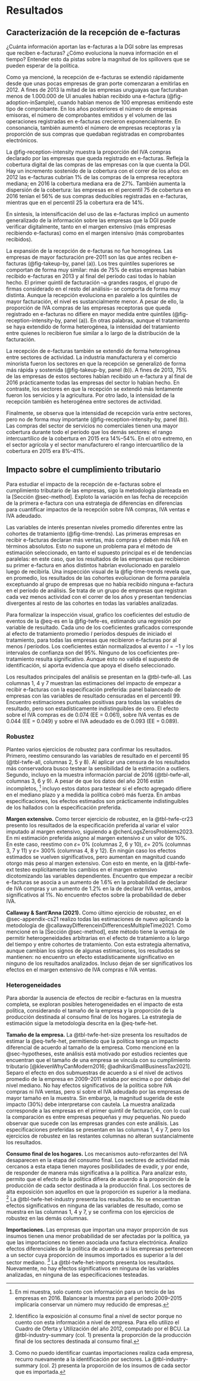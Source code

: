 # Resultados {#sec-results}

## Caracterización de la recepción de e-facturas {#sec-results-rollout}

¿Cuánta información aportan las e-facturas a la DGI sobre las empresas que reciben e-facturas? ¿Cómo evoluciona la nueva información en el tiempo? Entender esto da pistas sobre la magnitud de los spillovers que se pueden esperar de la política.

Como ya mencioné, la recepción de e-facturas se extendió rápidamente desde que unas pocas empresas de gran porte comenzaran a emitirlas en 2012. A fines de 2013 la mitad de las empresas uruguayas que facturaban menos de 1.000.000 de UI anuales habían recibido una e-factura (@fig-adoption-inSample), cuando habían menos de 100 empresas emitiendo este tipo de comprobante. En los años posteriores el número de empresas emisoras, el número de comprobantes emitidos y el volumen de las operaciones registradas en e-facturas crecieron exponencialmente. En consonancia, también aumentó el número de empresas receptoras y la proporción de sus compras que quedaban registradas en comprobantes electrónicos.

La @fig-reception-intensity muestra la proporción del IVA compras declarado por las empresas que queda registrado en e-facturas. Refleja la cobertura digital de las compras de las empresas con la que cuenta la DGI. Hay un incremento sostenido de la cobertura con el correr de los años: en 2012 las e-facturas cubrían 1% de las compras de la empresa receptora mediana; en 2016 la cobertura mediana era de 27%. También aumenta la dispersión de la cobertura: las empresas en el percentil 75 de cobertura en 2016 tenían el 56% de sus compras deducibles registradas en e-facturas, mientras que en el percentil 25 la cobertura era de 14%.

En síntesis, la intensificación del uso de las e-facturas implicó un aumento generalizado de la información sobre las empresas que la DGI puede verificar digitalmente, tanto en el margen extensivo (más empresas recibiendo e-facturas) como en el margen intensivo (más comprobantes recibidos).

La expansión de la recepción de e-facturas no fue homogénea. Las empresas de mayor facturación pre-2011 son las que antes reciben e-facturas (@fig-takeup-by, panel (a)). Los tres quintiles superiores se comportan de forma muy similar: más de 75% de estas empresas habían recibido e-facturas en 2013 y al final del período casi todas lo habían hecho. El primer quintil de facturación –a grandes rasgos, el grupo de firmas considerado en el resto del análisis– se comporta de forma muy distinta. Aunque la recepción evoluciona en paralelo a los quintiles de mayor facturación, el nivel es sustancialmente menor. A pesar de ello, la proporción de IVA compras de las empresas receptoras que queda registrado en e-facturas no difiere en mayor medida entre quintiles (@fig-reception-intensity-by, panel (a)). En otras palabras, aunque el tratamiento se haya extendido de forma heterogénea, la intensidad del tratamiento entre quienes lo recibieron fue similar a lo largo de la distribución de la facturación.

La recepción de e-facturas también se extendió de forma heterogénea entre sectores de actividad. La industria manufacturera y el comercio minorista fueron los sectores en que la recepción se generalizó de forma más rápida y sostenida (@fig-takeup-by, panel (b)). A fines de 2013, 75% de las empresas de estos sectores habían recibido un e-factura y al final de 2016 prácticamente todas las empresas del sector lo habían hecho. En contraste, los sectores en que la recepción se extendió más lentamente fueron los servicios y la agricultura. Por otro lado, la intensidad de la recepción también es heterogénea entre sectores de actividad. 

Finalmente, se observa que la intensidad de recepción varía entre sectores, pero no de forma muy importante (@fig-reception-intensity-by, panel (b)). Las compras del sector de servicios no comerciales tienen una mayor cobertura durante todo el período que los demás sectores: el rango intercuartílico de la cobertura en 2015 era 14%–54%. En el otro extremo, en el sector agrícola y el sector manufacturero el rango intercuartílico de la cobertura en 2015 era 8%–41%.

## Impacto sobre el cumplimiento tributario {#sec-results-effect}

Para estudiar el impacto de la recepción de e-facturas sobre el cumplimiento tributario de las empresas, sigo la metodología planteada en la [Sección @sec-method]. Exploto la variación en las fecha de recepción de la primera e-factura con una estrategia de diferencias en diferencias para cuantificar impactos de la recepción sobre IVA compras, IVA ventas e IVA adeudado.

Las variables de interés presentan niveles promedio diferentes entre las cohortes de tratamiento (@fig-time-trends). Las primeras empresas en recibir e-facturas declaran más ventas, más compras y deben más IVA en términos absolutos. Esto no supone un problema para el método de estimación seleccionado, en tanto el supuesto principal es el de tendencias paralelas: en este caso, que los resultados de las empresas que recibieron su primer e-factura en años distintos habrían evolucionado en paralelo luego de recibirla. Una inspección visual de la @fig-time-trends revela que, en promedio, los resultados de las cohortes evolucionan de forma paralela exceptuando al grupo de empresas que no había recibido ninguna e-factura en el período de análisis. Se trata de un grupo de empresas que registran cada vez menos actividad con el correr de los años y presentan tendencias divergentes al resto de las cohortes en todas las variables analizadas.

Para formalizar la inspección visual, grafico los coeficientes del estudio de eventos de la @eq-es en la @fig-twfe-es, estimando una regresión por variable de resultado. Cada uno de los coeficientes graficados corresponde al efecto de tratamiento promedio $l$ períodos después de iniciado el tratamiento, para todas las empresas que recibieron e-facturas por al menos $l$ períodos. Los coeficientes están normalizados al evento $l=-1$ y los intervalos de confianza son del 95%. Ninguno de los coeficientes pre-tratamiento resulta significativo. Aunque esto no valida el supuesto de identificación, si aporta evidencia que apoya el diseño seleccionado.

Los resultados principales del análisis se presentan en la @tbl-twfe-all. Las columnas 1, 4 y 7 muestran las estimaciones del impacto de empezar a recibir e-facturas con la especificación preferida: panel balanceado de empresas con las variables de resultado censuradas en el percentil 99. Encuentro estimaciones puntuales positivas para todas las variables de resultado, pero son estadísticamente indistinguibles de cero. El efecto sobre el IVA compras es de 0.074 (EE = 0.061), sobre IVA ventas es de 0.044 (EE = 0.049) y sobre el IVA adeudado es de 0.093 (EE = 0.089). 

### Robustez {#sec-results-effect-robust}

Planteo varios ejercicios de robustez para confirmar los resultados. Primero, reestimo censurando las variables de resultado en el percentil 95 (@tbl-twfe-all, columnas 2, 5 y 8). Al aplicar una censura de los resultados más conservadora busco testear la sensibilidad de la estimación a outliers. Segundo, incluyo en la muestra información parcial de 2016 (@tbl-twfe-all, columnas 3, 6 y 9). A pesar de que los datos del año 2016 están incompletos, [^inc16] incluyo estos datos para testear si el efecto agregado difiere en el mediano plazo y a medida la política cobró más fuerza. En ambas especificaciones, los efectos estimados son prácticamente indistinguibles de los hallados con la especificación preferida. 

[^inc16]: En mi muestra, solo cuento con información para un tercio de las empresas en 2016. Balancear la muestra para el período 2009–2015 implicaría conservar un número muy reducido de empresas.

**Margen extensivo.** Como tercer ejercicio de robustez, en la @tbl-twfe-cr23 presento los resultados de la especificación preferida al variar el valor imputado al margen extensivo, siguiendo a @chenLogsZerosProblems2023. En mi estimación preferida asigno al margen extensivo $\varepsilon$ un valor de 10%. En este caso, reestimo con $\varepsilon=$ 0% (columnas 2, 6 y 10), $\varepsilon=$ 20% (columnas 3, 7 y 11) y $\varepsilon=$ 300% (columnas 4, 8 y 12). En ningún caso los efectos estimados se vuelven significativos, pero aumentan en magnitud cuando otorgo más peso al margen extensivo. Con esto en mente, en la @tbl-twfe-ext testeo explícitamente los cambios en el margen extensivo dicotomizando las variables dependientes. Encuentro que empezar a recibir e-facturas se asocia a un aumento de 1.6% en la probabilidad de declarar de IVA compras y un aumento de 1.2% en la de declarar IVA ventas, ambos significativos al 1%. No encuentro efectos sobre la probabilidad de deber IVA.

**Callaway & Sant'Anna (2021).** Como último ejercicio de robustez, en el @sec-appendix-cs21 realizo todas las estimaciones de nuevo aplicando la metodología de @callawayDifferenceinDifferencesMultipleTime2021. Como mencioné en la [Sección @sec-method], este método tiene la ventaja de permitir heterogeneidades arbitrarias en el efecto de tratamiento a lo largo del tiempo y entre cohortes de tratamiento. Con esta estrategia alternativa, aunque cambian los signos de algunas estimaciones, los resultados se mantienen: no encuentro un efecto estadísticamente significativo en ninguno de los resultados analizados. Incluso dejan de ser significativos los efectos en el margen extensivo de IVA compras e IVA ventas.

### Heterogeneidades {#sec-results-effect-het}

Para abordar la ausencia de efectos de recibir e-facturas en la muestra completa, se exploran posibles heterogeneidades en el impacto de esta política, considerando el tamaño de la empresa y la proporción de la producción destinada al consumo final de los hogares. La estrategia de estimación sigue la metodología descrita en la @eq-twfe-het.

**Tamaño de la empresa.** La @tbl-twfe-het-size presenta los resultados de estimar la @eq-twfe-het, permitiendo que la política tenga un impacto diferencial de acuerdo al tamaño de la empresa. Como mencioné en la @sec-hypotheses, este análisis está motivado por estudios recientes que encuentran que el tamaño de una empresa se vincula con su cumplimiento tributario [@klevenWhyCanModern2016; @adhikariSmallBusinessTax2021]. Separo el efecto en dos submuestras de acuerdo a si el nivel de activos promedio de la empresa en 2009–2011 estaba por encima o por debajo del nivel mediano. No hay efectos significativos de la política sobre IVA compras ni IVA ventas, pero sí sobre el IVA adeudado por las empresas de mayor tamaño en la muestra. Sin embargo, la magnitud sugerida de este impacto (30%) debe interpretarse con cautela. La muestra analizada corresponde a las empresas en el primer quintil de facturación, con lo cual la comparación es entre empresas pequeñas y muy pequeñas. No puedo observar que sucede con las empresas grandes con este análisis. Las especificaciones preferidas se presentan en las columnas 1, 4 y 7, pero los ejercicios de robustez en las restantes columnas no alteran sustancialmente los resultados.

**Consumo final de los hogares.** Los mecanismos auto-reforzantes del IVA desaparecen en la etapa del consumo final. Los sectores de actividad más cercanos a esta etapa tienen mayores posibilidades de evadir, y por ende, de responder de manera más significativa a la política. Para analizar esto, permito que el efecto de la política difiera de acuerdo a la proporción de la producción de cada sector destinada a la producción final. Los sectores de alta exposición son aquellos en que la proporción es superior a la mediana. [^sector-consumption] La @tbl-twfe-het-industry presenta los resultados. No se encuentran efectos significativos en ninguna de las variables de resultado, como se muestra en las columnas 1, 4 y 7, y se confirma con los ejercicios de robustez en las demás columnas.

[^sector-consumption]: Identifico la exposición al consumo final a nivel de sector porque no cuento con esta información a nivel de empresa. Para ello utilizo el Cuadro de Oferta y Utilización del año 2012, computado por el BCU. La @tbl-industry-summary (col. 1) presenta la proporción de la producción final de los sectores destinada al consumo final.

**Importaciones.** Las empresas que importan una mayor proporción de sus insumos tienen una menor probabilidad de ser afectadas por la política, ya que las importaciones no tienen asociada una factura electrónica. Analizo efectos diferenciales de la política de acuerdo a si las empresas pertenecen a un sector cuya proporción de insumos importados es superior a la del sector mediano. [^sector-imports] La @tbl-twfe-het-imports presenta los resultados. Nuevamente, no hay efectos significativos en ninguna de las variables analizadas, en ninguna de las especificaciones testeadas.

[^sector-imports]: Como no puedo identificar cuantas importaciones realiza cada empresa, recurro nuevamente a la identificación por sectores. La @tbl-industry-summary (col. 2) presenta la proporción de los insumos de cada sector que es importada.
